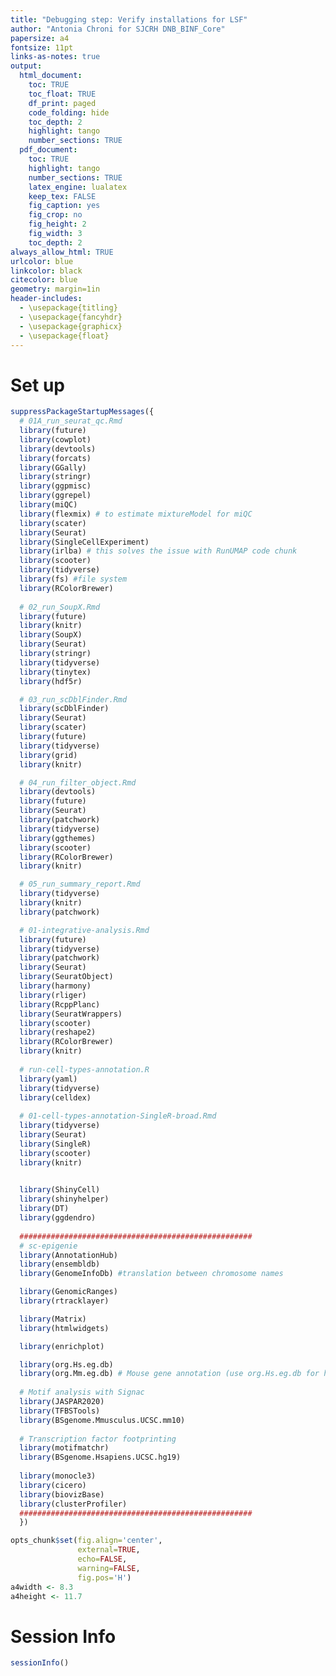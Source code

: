 ```yaml
---
title: "Debugging step: Verify installations for LSF"
author: "Antonia Chroni for SJCRH DNB_BINF_Core"
papersize: a4
fontsize: 11pt
links-as-notes: true
output:
  html_document:
    toc: TRUE
    toc_float: TRUE
    df_print: paged
    code_folding: hide
    toc_depth: 2
    highlight: tango
    number_sections: TRUE
  pdf_document:
    toc: TRUE
    highlight: tango
    number_sections: TRUE
    latex_engine: lualatex
    keep_tex: FALSE
    fig_caption: yes
    fig_crop: no
    fig_height: 2
    fig_width: 3
    toc_depth: 2
always_allow_html: TRUE
urlcolor: blue
linkcolor: black
citecolor: blue
geometry: margin=1in
header-includes: 
  - \usepackage{titling}
  - \usepackage{fancyhdr}
  - \usepackage{graphicx}
  - \usepackage{float}
---
```


# Set up
```r
suppressPackageStartupMessages({
  # 01A_run_seurat_qc.Rmd
  library(future)
  library(cowplot)
  library(devtools)
  library(forcats)
  library(GGally)
  library(stringr)
  library(ggpmisc)
  library(ggrepel)
  library(miQC) 
  library(flexmix) # to estimate mixtureModel for miQC
  library(scater) 
  library(Seurat) 
  library(SingleCellExperiment)
  library(irlba) # this solves the issue with RunUMAP code chunk
  library(scooter)
  library(tidyverse)
  library(fs) #file system
  library(RColorBrewer)
  
  # 02_run_SoupX.Rmd
  library(future)
  library(knitr)
  library(SoupX)
  library(Seurat)
  library(stringr)
  library(tidyverse)
  library(tinytex)
  library(hdf5r)

  # 03_run_scDblFinder.Rmd
  library(scDblFinder)
  library(Seurat)
  library(scater)
  library(future)
  library(tidyverse)
  library(grid)
  library(knitr)

  # 04_run_filter_object.Rmd
  library(devtools)
  library(future)
  library(Seurat)
  library(patchwork)
  library(tidyverse)
  library(ggthemes)
  library(scooter)
  library(RColorBrewer)
  library(knitr)

  # 05_run_summary_report.Rmd
  library(tidyverse)  
  library(knitr)
  library(patchwork)

  # 01-integrative-analysis.Rmd
  library(future)
  library(tidyverse)
  library(patchwork)
  library(Seurat)
  library(SeuratObject)
  library(harmony)
  library(rliger)
  library(RcppPlanc)
  library(SeuratWrappers)
  library(scooter)
  library(reshape2)
  library(RColorBrewer)
  library(knitr)
  
  # run-cell-types-annotation.R
  library(yaml)
  library(tidyverse)
  library(celldex)
  
  # 01-cell-types-annotation-SingleR-broad.Rmd
  library(tidyverse)
  library(Seurat)
  library(SingleR)
  library(scooter)
  library(knitr)

  
  library(ShinyCell)
  library(shinyhelper)
  library(DT)
  library(ggdendro)
  
  ####################################################
  # sc-epigenie
  library(AnnotationHub)
  library(ensembldb)
  library(GenomeInfoDb) #translation between chromosome names

  library(GenomicRanges)
  library(rtracklayer)

  library(Matrix)
  library(htmlwidgets)

  library(enrichplot)

  library(org.Hs.eg.db)
  library(org.Mm.eg.db) # Mouse gene annotation (use org.Hs.eg.db for human)
  
  # Motif analysis with Signac
  library(JASPAR2020)
  library(TFBSTools)
  library(BSgenome.Mmusculus.UCSC.mm10)
  
  # Transcription factor footprinting
  library(motifmatchr)
  library(BSgenome.Hsapiens.UCSC.hg19)
  
  library(monocle3)
  library(cicero)
  library(biovizBase)
  library(clusterProfiler)
  ####################################################
  })
```

```r
opts_chunk$set(fig.align='center',
               external=TRUE,
               echo=FALSE,
               warning=FALSE,
               fig.pos='H')
a4width <- 8.3
a4height <- 11.7
```

# Session Info

```r
sessionInfo()
```
